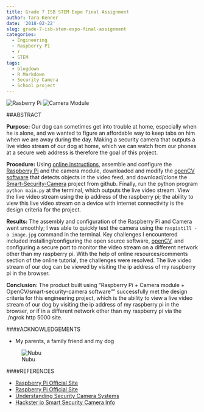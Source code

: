 ```yaml
---
title: Grade 7 ISB STEM Expo Final Assignment
author: Tara Kenner
date: '2018-02-22'
slug: grade-7-isb-stem-expo-final-assignment
categories:
  - Engineering
  - Raspberry Pi
  - r
  - STEM
tags:
  - blogdown
  - R Markdown
  - Security Camera
  - School project
---
```




![Rasberry Pi](/img/rasppi.jpg) ![Camera Module](/img/camera module1.jpg) 


##ABSTRACT

**Purpose:** Our dog can sometimes get into trouble at home, especially when he is alone, and we wanted to figure an affordable way to keep tabs on him when we are away during the day. Making a security camera that outputs a live video stream of our dog at home, which we can watch from our phones at a secure web address is therefore the goal of this project.

**Procedure:** Using [online instructions](https://www.hackster.io/hackerhouse/smart-security-camera-90d7bd), assemble and configure the [Raspberry Pi](https://www.raspberrypi.org/) and the camera module, downloaded and modify the [openCV software](https://www.pyimagesearch.com/2016/04/18/install-guide-raspberry-pi-3-raspbian-jessie-opencv-3/) that detects objects in the video feed, and download/clone the [Smart-Security-Camera](https://github.com/HackerHouseYT/Smart-Security-Camera) project from github. Finally, run the python program `python main.py` at the terminal, which outputs the live video stream. View the live video stream using the ip address of the raspberry pi; the ability to view this live video stream on a device with internet connectivity is the design criteria for the project.  

**Results:** The assembly and configuration of the Raspberry Pi and Camera went smoothly; I was able to quickly test the camera using the `raspistill -o image.jpg` command in the terminal. Key challenges I encountered included installing/configuring the open source software, [openCV](https://www.pyimagesearch.com/2016/04/18/install-guide-raspberry-pi-3-raspbian-jessie-opencv-3/), and configuring a secure port to monitor the video stream on a different network other than my raspberry pi. With the help of online resources/comments section of the online tutorial, the challenges were resolved.  The live video stream of our dog can be viewed by visiting the ip address of my raspberry pi in the browser.  

**Conclusion**:  The product built using "Raspberry Pi + Camera module + OpenCV/smart-security-camera software"" successfully met the design criteria for this engineering project, which is the ability to view a live video stream of our dog by visiting the ip address of my raspberry pi in the browser, or if in a different network other than my raspberry pi via the ./ngrok http 5000 site.


####ACKNOWLEDGEMENTS

* My parents, a family friend and my dog


![Nubu](/img/PrinceNubu.jpg)

####REFERENCES
 
*  <a href="https://www.raspberrypi.org/" target="_blank">Raspberry Pi Official Site</a>
*  [Raspberry Pi Official Site](https://www.raspberrypi.org/)
*   [Understanding Security Camera Systems](https://www.wikihow.com/Understand-Security-Camera-Systems)
*   [Hackster io Smart Security Camera Info](https://www.hackster.io/hackerhouse/smart-security-camera-90d7bd)














